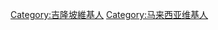 {{Topicon
|image=Seal_of_Kuala_Lumpur.svg
|size=25px
|alt=这位用户是馬來西亞州屬——吉隆坡的维基人
|link=分类:吉隆坡維基人
}}
{{Userbox
  |border-c = black
  |border-s = 1
  |id-c     = white
  |id-s     = 9
  |id-fc    = #ffffff
  |info-s   = 9
  |info-fc  = #000000
  |info-c   = #ffffff
  |id       = [[File:Flag_of_Kuala_Lumpur,_Malaysia.svg|80px]]
  |info     = '''這名用戶是[[吉隆坡|<span style= color:#FF0000>吉隆坡</span>]]人。'''
}}

[[Category:吉隆坡維基人]]
[[Category:马来西亚维基人]]